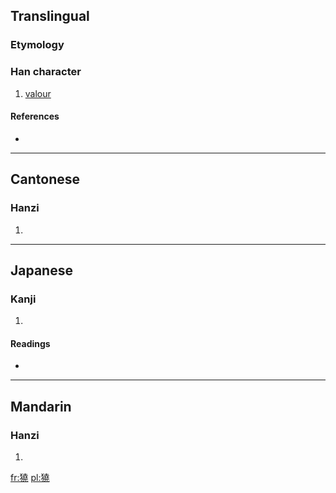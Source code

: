 ==Translingual==

===Etymology===
{{Han compound|犬|堯|c1=s|c2=p|t1=beast|ls=psc}}

===Han character===
{{Han char|rn=94|rad=犬|as=12|sn=15|four=4421<sub>1</sub>|canj=大竹土土山 (KHGGU)}}

# [[valour]]

====References====
* {{Han ref|kx=0718.270|dkj=20690|dj=1130.050|hdz=21367.080|uh=735F|ud=29535|bh=E678|bd=59000}}

----

==Cantonese==

===Hanzi===
{{yue-hanzi|jyut=|y=hiu3}}

# {{defn|lang=yue|sort=犬12}}

----

==Japanese==

===Kanji===
{{ja-kanji|grade=|rs=犬12}}

# {{defn|lang=ja|sort=犬12}}

====Readings====
* {{ja-readings|on=[[ぎょう]] (gyō), [[ごう]] (gō), [[きょう]] (kyō)|kun=}}

----

==Mandarin==

===Hanzi===
{{cmn-hanzi|pin=[[yào]] ([[yao4]])|wg=yao<sup>4</sup>}}

# {{defn|lang=cmn|sort=犬12}}

[[fr:獟]]
[[pl:獟]]